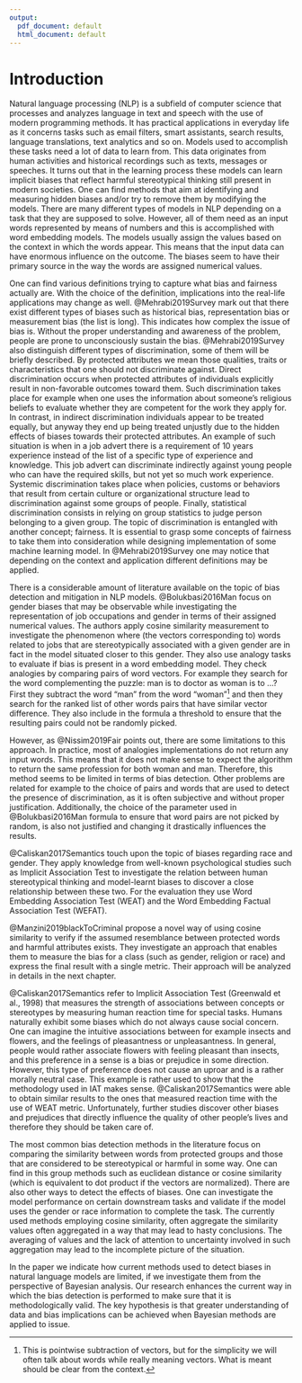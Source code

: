 ```yaml
---
output:
  pdf_document: default
  html_document: default
---
```

# Introduction


Natural language processing (NLP) is a subfield of computer science that processes and analyzes language in text and speech with the use of modern programming methods. It has practical applications in everyday life as it concerns tasks such as email filters, smart assistants, search results, language translations, text analytics and so on. Models used to accomplish these tasks need a lot of data to learn from. This data originates from human activities and historical recordings such as texts, messages or speeches. It turns out that in the learning process these models can learn implicit biases that reflect harmful stereotypical thinking still present in modern societies. One can find methods that aim at identifying and measuring hidden biases and/or try to remove them by modifying the models. There are many different types of models in NLP depending on a task that they are supposed to solve. However, all of them need as an input words represented by means of numbers and this is accomplished with word embedding models. The models usually assign the values based on the context in which the words appear. This means that the input data can have enormous influence on the outcome. The biases seem to have their primary source in the way the words are assigned numerical values.


One can find various definitions trying to capture what bias and fairness actually are. With the choice of the definition, implications into the real-life applications may change as well. @Mehrabi2019Survey mark out that there exist different types of biases such as historical bias, representation bias or measurement bias (the list is long). This indicates how complex the issue of bias is. Without the proper understanding and awareness of the problem, people are prone to unconsciously sustain the bias. @Mehrabi2019Survey also distinguish different types of discrimination, some of them will be briefly described. By protected attributes we mean those qualities, traits or characteristics that one should not discriminate against. Direct discrimination occurs when protected attributes of individuals explicitly result in non-favorable outcomes toward them. Such discrimination takes place for example when one uses the information about someone's religious beliefs to evaluate whether they are competent for the work they apply for. In contrast, in indirect discrimination individuals appear to be treated equally, but anyway they end up being treated unjustly due to the hidden effects of biases towards their protected attributes. An example of such situation is when in a job advert there is a requirement of 10 years experience instead of the list of a specific type of experience and knowledge. This job advert can discriminate indirectly against young people who can have the required skills, but not yet so much work experience. Systemic discrimination takes place when policies, customs or behaviors that result from certain culture or organizational structure lead to discrimination against some groups of people. Finally, statistical discrimination consists in relying on group statistics to judge person belonging to a given group. The topic of discrimination is entangled with another concept; fairness. It is essential to grasp some concepts of fairness to take them into consideration while designing implementation of some machine learning model. In @Mehrabi2019Survey one may notice that depending on the context and application different definitions may be applied.


There is a considerable amount of literature available on the topic of bias detection and mitigation in NLP models. @Bolukbasi2016Man focus on gender biases that may be observable while investigating the representation of job occupations and gender in terms of their assigned numerical
values. The authors apply cosine similarity measurement to investigate the phenomenon where (the vectors corresponding to) words related to jobs that are stereotypically associated with a given gender are in fact in the model situated closer to this gender. 
They also use analogy tasks to evaluate if bias is present in a word embedding model. They check analogies by comparing pairs of word vectors. For example they search for the word complementing the puzzle: man is to doctor as woman is to ...? First they subtract the word "man" from the word "woman"^[This is pointwise subtraction of vectors, but for the simplicity we will often talk about words while really meaning vectors. What is meant should be clear from the context.] and then 
they search for the ranked list of other words pairs that have similar vector difference. They also include in the formula a threshold to ensure that the resulting pairs could not be randomly picked. 

However, as @Nissim2019Fair points out, there are some limitations to this approach. In practice, most of analogies implementations do not return any input words. This means that it does not make sense to expect the algorithm to return the same profession for both woman and man. Therefore, this method seems to be limited in terms of bias detection. Other problems are related for example to the choice of pairs and words that are used to detect the presence of discrimination, as it is often subjective and without proper justification. Additionally, the choice of the parameter used in @Bolukbasi2016Man formula to ensure that word pairs are not picked by random, is also not justified and changing it drastically 
influences the results. 

@Caliskan2017Semantics touch upon the topic of biases regarding race and gender. They apply knowledge from well-known psychological studies such as Implicit Association Test to investigate the relation between human stereotypical thinking and model-learnt biases to discover a close relationship between these two. For the evaluation they use Word Embedding Association Test (WEAT) and the Word Embedding Factual Association Test (WEFAT). 

@Manzini2019blackToCriminal propose a novel way of using cosine similarity to verify if the assumed resemblance between protected words and harmful attributes exists. They investigate an approach that enables them to measure the bias for a class (such as gender, religion or race) and express the final result with a single metric. Their approach will be analyzed in details in the next chapter. 


@Caliskan2017Semantics refer to Implicit Association Test (Greenwald et al., 1998) that measures the strength of associations between concepts or stereotypes by measuring human reaction time for special tasks. Humans naturally exhibit some biases which do not always cause social concern. One can imagine the intuitive associations between for example insects and flowers, and the feelings of pleasantness or unpleasantness. In general, people would rather associate flowers with feeling pleasant than insects, and this preference in a sense is a bias or
prejudice in some direction. However, this type of preference does not cause an uproar and is a rather morally neutral case. This example is rather used to show that the methodology used in IAT makes sense. @Caliskan2017Semantics were able to obtain similar results to the ones that measured reaction time with the use of WEAT metric. Unfortunately, further studies discover other biases and prejudices that directly influence the quality of other people's lives and therefore they should be taken care of. 


The most common bias detection methods in the literature focus on comparing the similarity between words from protected groups and those that are considered to be stereotypical or harmful in some way. One can find in this group methods such as euclidean distance or cosine similarity (which is equivalent to dot product if the vectors are normalized). There are also other ways to detect the effects of biases. One can investigate the model performance on certain downstream tasks and validate if the model uses the gender or race information to complete the task. The currently used methods employing cosine similarity, often aggregate the similarity values often aggregated in a way that may lead to hasty conclusions. The averaging of values and the lack of attention to uncertainty involved in such aggregation may lead to the incomplete picture of the situation.


In the paper we indicate how current methods used to detect biases in natural language models are limited, if we investigate them from the perspective of Bayesian analysis. Our research enhances the current way in which the bias detection is performed to make sure that it is methodologically valid. The key hypothesis is that greater understanding of data and bias implications can be achieved when Bayesian methods are applied to issue.




